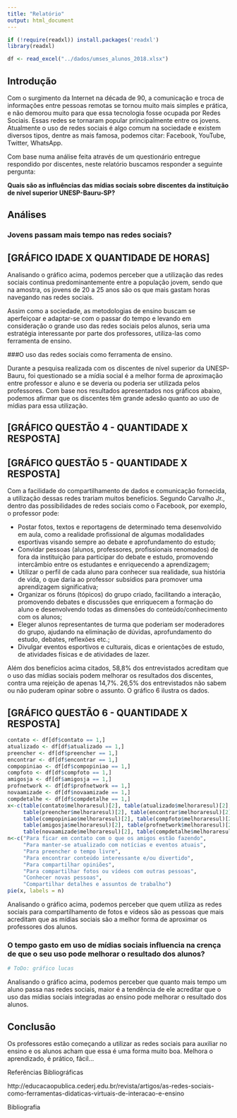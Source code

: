 ```yaml
---
title: "Relatório"
output: html_document
---
```


```r
if (!require(readxl)) install.packages('readxl')
library(readxl)

df <- read_excel("../dados/umses_alunos_2018.xlsx")
```

## Introdução

Com o surgimento da Internet na década de 90, a comunicação e troca de informações entre pessoas remotas se tornou muito mais simples e prática, e não demorou muito para que essa tecnologia fosse ocupada por Redes Sociais. Essas redes se tornaram popular principalmente entre os jovens.
Atualmente o uso de redes sociais é algo comum na sociedade e existem diversos tipos, dentre as mais famosa, podemos citar: Facebook, YouTube, Twitter, WhatsApp.

Com base numa análise feita através de um questionário entregue respondido por discentes, neste relatório buscamos responder a seguinte pergunta:

**Quais são as influências das mídias sociais sobre discentes da instituição de nível superior UNESP-Bauru-SP?**

## Análises

### Jovens passam mais tempo nas redes sociais?

## [GRÁFICO IDADE X QUANTIDADE DE HORAS]

Analisando o gráfico acima, podemos perceber que a utilização das redes sociais continua predominantemente entre a população jovem, sendo que na amostra, os jovens de 20 a 25 anos são os que mais gastam horas navegando nas redes sociais.

Assim como a sociedade, as metodologias de ensino buscam se aperfeiçoar e adaptar-se com o passar do tempo e levando em consideração o grande uso das redes sociais pelos alunos, seria uma estratégia interessante por parte dos professores, utiliza-las como ferramenta de ensino.

###O uso das redes sociais como ferramenta de ensino.

Durante a pesquisa realizada com os discentes de nível superior da UNESP-Bauru, foi questionado se a mídia social é a melhor forma de aproximação entre professor e aluno e se deveria ou poderia ser utilizada pelos professores. Com base nos resultados apresentados nos gráficos abaixo, podemos afirmar que os discentes têm grande adesão quanto ao uso de mídias para essa utilização.

## [GRÁFICO QUESTÃO 4 - QUANTIDADE X RESPOSTA]

## [GRÁFICO QUESTÃO 5 - QUANTIDADE X RESPOSTA]

Com a facilidade do compartilhamento de dados e comunicação fornecida, a utilização dessas redes trariam muitos benefícios. Segundo Carvalho Jr., dentro das possibilidades de redes sociais como o Facebook, por exemplo, o professor pode:

- Postar fotos, textos e reportagens de determinado tema desenvolvido em aula, como a realidade profissional de algumas modalidades esportivas visando sempre ao debate e aprofundamento do estudo;
- Convidar pessoas (alunos, professores, profissionais renomados) de fora da instituição para participar do debate e estudo, promovendo intercâmbio entre os estudantes e enriquecendo a aprendizagem;
- Utilizar o perfil de cada aluno para conhecer sua realidade, sua história de vida, o que daria ao professor subsídios para promover uma aprendizagem significativa;
- Organizar os fóruns (tópicos) do grupo criado, facilitando a interação, promovendo debates e discussões que enriquecem a formação do aluno e desenvolvendo todas as dimensões do conteúdo/conhecimento com os alunos;
- Eleger alunos representantes de turma que poderiam ser moderadores do grupo, ajudando na eliminação de dúvidas, aprofundamento do estudo, debates, reflexões etc.;
- Divulgar eventos esportivos e culturais, dicas e orientações de estudo, de atividades físicas e de atividades de lazer.


Além dos benefícios acima citados, 58,8% dos entrevistados acreditam que o uso das mídias sociais podem melhorar os resultados dos discentes, contra uma rejeição de apenas 14,7%. 26,5% dos entrevistados não sabem ou não puderam opinar sobre o assunto. O gráfico 6 ilustra os dados.

## [GRÁFICO QUESTÃO 6 - QUANTIDADE X RESPOSTA]

```r
contato <- df[df$contato == 1,]
atualizado <- df[df$atualizado == 1,]
preencher <- df[df$preencher == 1,]
encontrar <- df[df$encontrar == 1,]
compopiniao <- df[df$compopiniao == 1,]
compfoto <- df[df$compfoto == 1,]
amigosja <- df[df$amigosja == 1,]
profnetwork <- df[df$profnetwork == 1,]
novaamizade <- df[df$novaamizade == 1,]
compdetalhe <- df[df$compdetalhe == 1,]
x<-c(table(contato$melhoraresul)[2], table(atualizado$melhoraresul)[2],
     table(preencher$melhoraresul)[2], table(encontrar$melhoraresul)[2],
     table(compopiniao$melhoraresul)[2], table(compfoto$melhoraresul)[2],
     table(amigosja$melhoraresul)[2], table(profnetwork$melhoraresul)[2],
     table(novaamizade$melhoraresul)[2], table(compdetalhe$melhoraresul)[2])
n<-c("Para ficar em contato com o que os amigos estão fazendo",
     "Para manter-se atualizado com notícias e eventos atuais",
     "Para preencher o tempo livre",
     "Para encontrar conteúdo interessante e/ou divertido",
     "Para compartilhar opiniões",
     "Para compartilhar fotos ou vídeos com outras pessoas",
     "Conhecer novas pessoas",
     "Compartilhar detalhes e assuntos de trabalho")
pie(x, labels = n)
```

Analisando o gráfico acima, podemos perceber que quem utiliza as redes sociais para compartilhamento de fotos e vídeos são as pessoas que mais acreditam que as mídias sociais são a melhor forma de aproximar os professores dos alunos.

### O tempo gasto em uso de mídias sociais influencia na crença de que o seu uso pode melhorar o resultado dos alunos?

```r
# ToDo: gráfico lucas
```

Analisando o gráfico acima, podemos perceber que quanto mais tempo um aluno passa nas redes sociais, maior é a tendência de ele acreditar que o uso das mídias sociais integradas ao ensino pode melhorar o resultado dos alunos.

## Conclusão
Os professores estão começando a utilizar as redes sociais para auxiliar no ensino e os alunos acham que essa é uma forma muito boa. Melhora o aprendizado, é prático, fácil...

Referências Bibliográficas

http://educacaopublica.cederj.edu.br/revista/artigos/as-redes-sociais-como-ferramentas-didaticas-virtuais-de-interacao-e-ensino

Bibliografia


